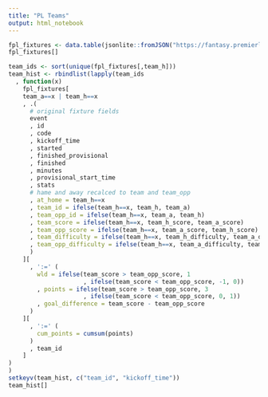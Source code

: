 ```yaml
---
title: "PL Teams"
output: html_notebook
---
```


```r
fpl_fixtures <- data.table(jsonlite::fromJSON("https://fantasy.premierleague.com/api/fixtures/"))
fpl_fixtures[]
```
```r
team_ids <- sort(unique(fpl_fixtures[,team_h]))
team_hist <- rbindlist(lapply(team_ids
  , function(x) 
    fpl_fixtures[
    team_a==x | team_h==x
    , .(
      # original fixture fields
      event
      , id
      , code
      , kickoff_time
      , started
      , finished_provisional
      , finished
      , minutes
      , provisional_start_time
      , stats
      # hame and away recalced to team and team_opp
      , at_home = team_h==x
      , team_id = ifelse(team_h==x, team_h, team_a)
      , team_opp_id = ifelse(team_h==x, team_a, team_h)
      , team_score = ifelse(team_h==x, team_h_score, team_a_score)
      , team_opp_score = ifelse(team_h==x, team_a_score, team_h_score)
      , team_difficulty = ifelse(team_h==x, team_h_difficulty, team_a_difficulty)
      , team_opp_difficulty = ifelse(team_h==x, team_a_difficulty, team_h_difficulty)
      )
    ][
      , ':=' (
        wld = ifelse(team_score > team_opp_score, 1
                     , ifelse(team_score < team_opp_score, -1, 0))
        , points = ifelse(team_score > team_opp_score, 3
                     , ifelse(team_score < team_opp_score, 0, 1))
        , goal_difference = team_score - team_opp_score
      )
    ][
      , ':=' (
        cum_points = cumsum(points)
      )
      , team_id
    ]
)
)
setkeyv(team_hist, c("team_id", "kickoff_time"))
team_hist[]
```

